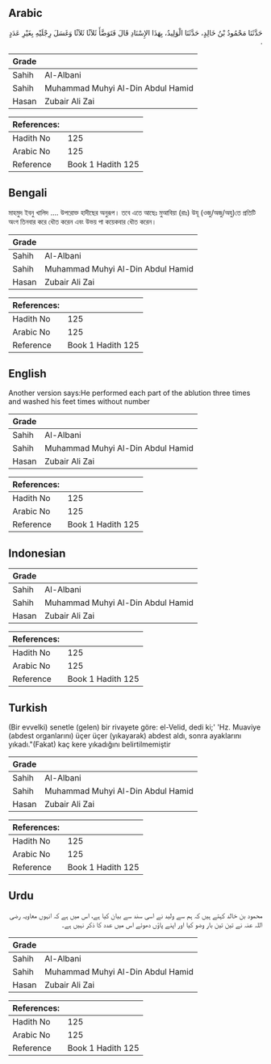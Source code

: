 ## Arabic


<div dir="rtl" lang="ar" style={{fontSize:'larger',backgroundColor:'#f8f9fa',padding:20}}>
حَدَّثَنَا مَحْمُودُ بْنُ خَالِدٍ، حَدَّثَنَا الْوَلِيدُ، بِهَذَا الإِسْنَادِ قَالَ فَتَوَضَّأَ ثَلاَثًا ثَلاَثًا وَغَسَلَ رِجْلَيْهِ بِغَيْرِ عَدَدٍ ‏.‏
</div>
<div style={{backgroundColor:'#f8f9fa',padding:20, marginBottom: 10}}><table> <thead> <tr> <th>Grade</th> <th></th> </tr> </thead> <tbody> <tr><td>Sahih</td><td>Al-Albani</td></tr><tr><td>Sahih</td><td>Muhammad Muhyi Al-Din Abdul Hamid</td></tr><tr><td>Hasan</td><td>Zubair Ali Zai</td></tr></tbody></table><table> <thead> <tr> <th>References:</th> <th></th> </tr> </thead> <tbody><tr><td>Hadith No</td><td>125</td></tr><tr><td>Arabic No</td><td>125</td></tr><tr><td>Reference</td><td>Book 1 Hadith 125</td></tr></tbody></table></div>

## Bengali


<div dir="ltr" lang="bn" style={{fontSize:'larger',backgroundColor:'#f8f9fa',padding:20}}>
মাহমুদ ইবনু খালিদ .... উপরোক্ত হাদীছের অনুরূপ। তবে এতে আছেঃ মুআবিয়া (রাঃ) উযূ (ওজু/অজু/অযু)তে প্রতিটি অংগ তিনবার করে ধৌত করেন এবং উভয় পা কয়েকবার ধৌত করেন।
</div>
<div style={{backgroundColor:'#f8f9fa',padding:20, marginBottom: 10}}><table> <thead> <tr> <th>Grade</th> <th></th> </tr> </thead> <tbody> <tr><td>Sahih</td><td>Al-Albani</td></tr><tr><td>Sahih</td><td>Muhammad Muhyi Al-Din Abdul Hamid</td></tr><tr><td>Hasan</td><td>Zubair Ali Zai</td></tr></tbody></table><table> <thead> <tr> <th>References:</th> <th></th> </tr> </thead> <tbody><tr><td>Hadith No</td><td>125</td></tr><tr><td>Arabic No</td><td>125</td></tr><tr><td>Reference</td><td>Book 1 Hadith 125</td></tr></tbody></table></div>

## English


<div dir="ltr" lang="en" style={{fontSize:'larger',backgroundColor:'#f8f9fa',padding:20}}>
Another version says:He performed each part of the ablution three times and washed his feet times without number
</div>
<div style={{backgroundColor:'#f8f9fa',padding:20, marginBottom: 10}}><table> <thead> <tr> <th>Grade</th> <th></th> </tr> </thead> <tbody> <tr><td>Sahih</td><td>Al-Albani</td></tr><tr><td>Sahih</td><td>Muhammad Muhyi Al-Din Abdul Hamid</td></tr><tr><td>Hasan</td><td>Zubair Ali Zai</td></tr></tbody></table><table> <thead> <tr> <th>References:</th> <th></th> </tr> </thead> <tbody><tr><td>Hadith No</td><td>125</td></tr><tr><td>Arabic No</td><td>125</td></tr><tr><td>Reference</td><td>Book 1 Hadith 125</td></tr></tbody></table></div>

## Indonesian


<div dir="ltr" lang="id" style={{fontSize:'larger',backgroundColor:'#f8f9fa',padding:20}}>

</div>
<div style={{backgroundColor:'#f8f9fa',padding:20, marginBottom: 10}}><table> <thead> <tr> <th>Grade</th> <th></th> </tr> </thead> <tbody> <tr><td>Sahih</td><td>Al-Albani</td></tr><tr><td>Sahih</td><td>Muhammad Muhyi Al-Din Abdul Hamid</td></tr><tr><td>Hasan</td><td>Zubair Ali Zai</td></tr></tbody></table><table> <thead> <tr> <th>References:</th> <th></th> </tr> </thead> <tbody><tr><td>Hadith No</td><td>125</td></tr><tr><td>Arabic No</td><td>125</td></tr><tr><td>Reference</td><td>Book 1 Hadith 125</td></tr></tbody></table></div>

## Turkish


<div dir="ltr" lang="tr" style={{fontSize:'larger',backgroundColor:'#f8f9fa',padding:20}}>
(Bir evvelki) senetle (gelen) bir rivayete göre: el-Velid, dedi ki;' 'Hz. Muaviye (abdest organlarını) üçer üçer (yıkayarak) abdest aldı, sonra ayaklarını yıkadı."(Fakat) kaç kere yıkadığını belirtilmemiştir
</div>
<div style={{backgroundColor:'#f8f9fa',padding:20, marginBottom: 10}}><table> <thead> <tr> <th>Grade</th> <th></th> </tr> </thead> <tbody> <tr><td>Sahih</td><td>Al-Albani</td></tr><tr><td>Sahih</td><td>Muhammad Muhyi Al-Din Abdul Hamid</td></tr><tr><td>Hasan</td><td>Zubair Ali Zai</td></tr></tbody></table><table> <thead> <tr> <th>References:</th> <th></th> </tr> </thead> <tbody><tr><td>Hadith No</td><td>125</td></tr><tr><td>Arabic No</td><td>125</td></tr><tr><td>Reference</td><td>Book 1 Hadith 125</td></tr></tbody></table></div>

## Urdu


<div dir="rtl" lang="ur" style={{fontSize:'larger',backgroundColor:'#f8f9fa',padding:20}}>
محمود بن خالد کہتے ہیں کہ ہم سے ولید نے اسی سند سے بیان کیا ہے، اس میں ہے کہ انہوں معاویہ رضی اللہ عنہ نے تین تین بار وضو کیا اور اپنے پاؤں دھوئے اس میں عدد کا ذکر نہیں ہے۔
</div>
<div style={{backgroundColor:'#f8f9fa',padding:20, marginBottom: 10}}><table> <thead> <tr> <th>Grade</th> <th></th> </tr> </thead> <tbody> <tr><td>Sahih</td><td>Al-Albani</td></tr><tr><td>Sahih</td><td>Muhammad Muhyi Al-Din Abdul Hamid</td></tr><tr><td>Hasan</td><td>Zubair Ali Zai</td></tr></tbody></table><table> <thead> <tr> <th>References:</th> <th></th> </tr> </thead> <tbody><tr><td>Hadith No</td><td>125</td></tr><tr><td>Arabic No</td><td>125</td></tr><tr><td>Reference</td><td>Book 1 Hadith 125</td></tr></tbody></table></div>